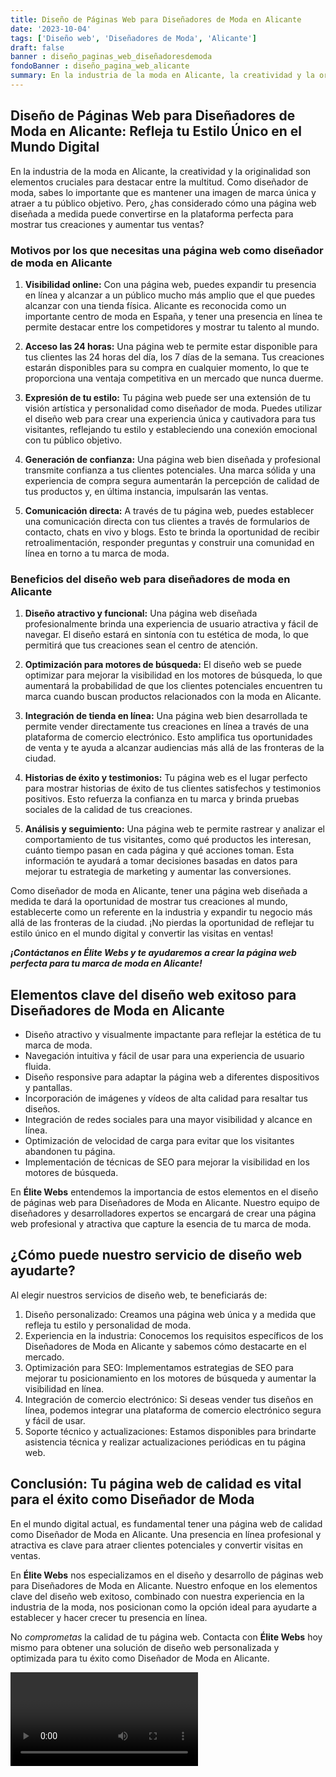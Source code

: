 ```yaml
---
title: Diseño de Páginas Web para Diseñadores de Moda en Alicante
date: '2023-10-04'
tags: ['Diseño web', 'Diseñadores de Moda', 'Alicante']
draft: false
banner : diseño_paginas_web_diseñadoresdemoda
fondoBanner : diseño_pagina_web_alicante
summary: En la industria de la moda en Alicante, la creatividad y la originalidad son elementos cruciales para destacar entre la multitud. Como diseñador de moda, sabes lo importante que es mantener una imagen de marca única y atraer a tu público objetivo. Pero, ¿has considerado cómo una página web diseñada a medida puede convertirse en la plataforma perfecta para mostrar tus creaciones y aumentar tus ventas?
---
```


## Diseño de Páginas Web para Diseñadores de Moda en Alicante: Refleja tu Estilo Único en el Mundo Digital

En la industria de la moda en Alicante, la creatividad y la originalidad son elementos cruciales para destacar entre la multitud. Como diseñador de moda, sabes lo importante que es mantener una imagen de marca única y atraer a tu público objetivo. Pero, ¿has considerado cómo una página web diseñada a medida puede convertirse en la plataforma perfecta para mostrar tus creaciones y aumentar tus ventas?

### Motivos por los que necesitas una página web como diseñador de moda en Alicante

1. **Visibilidad online:** Con una página web, puedes expandir tu presencia en línea y alcanzar a un público mucho más amplio que el que puedes alcanzar con una tienda física. Alicante es reconocida como un importante centro de moda en España, y tener una presencia en línea te permite destacar entre los competidores y mostrar tu talento al mundo.

2. **Acceso las 24 horas:** Una página web te permite estar disponible para tus clientes las 24 horas del día, los 7 días de la semana. Tus creaciones estarán disponibles para su compra en cualquier momento, lo que te proporciona una ventaja competitiva en un mercado que nunca duerme.

3. **Expresión de tu estilo:** Tu página web puede ser una extensión de tu visión artística y personalidad como diseñador de moda. Puedes utilizar el diseño web para crear una experiencia única y cautivadora para tus visitantes, reflejando tu estilo y estableciendo una conexión emocional con tu público objetivo.

4. **Generación de confianza:** Una página web bien diseñada y profesional transmite confianza a tus clientes potenciales. Una marca sólida y una experiencia de compra segura aumentarán la percepción de calidad de tus productos y, en última instancia, impulsarán las ventas.

5. **Comunicación directa:** A través de tu página web, puedes establecer una comunicación directa con tus clientes a través de formularios de contacto, chats en vivo y blogs. Esto te brinda la oportunidad de recibir retroalimentación, responder preguntas y construir una comunidad en línea en torno a tu marca de moda.

### Beneficios del diseño web para diseñadores de moda en Alicante

1. **Diseño atractivo y funcional:** Una página web diseñada profesionalmente brinda una experiencia de usuario atractiva y fácil de navegar. El diseño estará en sintonía con tu estética de moda, lo que permitirá que tus creaciones sean el centro de atención.

2. **Optimización para motores de búsqueda:** El diseño web se puede optimizar para mejorar la visibilidad en los motores de búsqueda, lo que aumentará la probabilidad de que los clientes potenciales encuentren tu marca cuando buscan productos relacionados con la moda en Alicante.

3. **Integración de tienda en línea:** Una página web bien desarrollada te permite vender directamente tus creaciones en línea a través de una plataforma de comercio electrónico. Esto amplifica tus oportunidades de venta y te ayuda a alcanzar audiencias más allá de las fronteras de la ciudad.

4. **Historias de éxito y testimonios:** Tu página web es el lugar perfecto para mostrar historias de éxito de tus clientes satisfechos y testimonios positivos. Esto refuerza la confianza en tu marca y brinda pruebas sociales de la calidad de tus creaciones.

5. **Análisis y seguimiento:** Una página web te permite rastrear y analizar el comportamiento de tus visitantes, como qué productos les interesan, cuánto tiempo pasan en cada página y qué acciones toman. Esta información te ayudará a tomar decisiones basadas en datos para mejorar tu estrategia de marketing y aumentar las conversiones.

Como diseñador de moda en Alicante, tener una página web diseñada a medida te dará la oportunidad de mostrar tus creaciones al mundo, establecerte como un referente en la industria y expandir tu negocio más allá de las fronteras de la ciudad. ¡No pierdas la oportunidad de reflejar tu estilo único en el mundo digital y convertir las visitas en ventas!

_**¡Contáctanos en Élite Webs y te ayudaremos a crear la página web perfecta para tu marca de moda en Alicante!**_

<GifSeo />

<Cta />

## Elementos clave del diseño web exitoso para Diseñadores de Moda en Alicante

- Diseño atractivo y visualmente impactante para reflejar la estética de tu marca de moda.
- Navegación intuitiva y fácil de usar para una experiencia de usuario fluida.
- Diseño responsive para adaptar la página web a diferentes dispositivos y pantallas.
- Incorporación de imágenes y vídeos de alta calidad para resaltar tus diseños.
- Integración de redes sociales para una mayor visibilidad y alcance en línea.
- Optimización de velocidad de carga para evitar que los visitantes abandonen tu página.
- Implementación de técnicas de SEO para mejorar la visibilidad en los motores de búsqueda.

En **Élite Webs** entendemos la importancia de estos elementos en el diseño de páginas web para Diseñadores de Moda en Alicante. Nuestro equipo de diseñadores y desarrolladores expertos se encargará de crear una página web profesional y atractiva que capture la esencia de tu marca de moda.

## ¿Cómo puede nuestro servicio de diseño web ayudarte?

Al elegir nuestros servicios de diseño web, te beneficiarás de:

1. Diseño personalizado: Creamos una página web única y a medida que refleja tu estilo y personalidad de moda.
2. Experiencia en la industria: Conocemos los requisitos específicos de los Diseñadores de Moda en Alicante y sabemos cómo destacarte en el mercado.
3. Optimización para SEO: Implementamos estrategias de SEO para mejorar tu posicionamiento en los motores de búsqueda y aumentar la visibilidad en línea.
4. Integración de comercio electrónico: Si deseas vender tus diseños en línea, podemos integrar una plataforma de comercio electrónico segura y fácil de usar.
5. Soporte técnico y actualizaciones: Estamos disponibles para brindarte asistencia técnica y realizar actualizaciones periódicas en tu página web.

## Conclusión: Tu página web de calidad es vital para el éxito como Diseñador de Moda

En el mundo digital actual, es fundamental tener una página web de calidad como Diseñador de Moda en Alicante. Una presencia en línea profesional y atractiva es clave para atraer clientes potenciales y convertir visitas en ventas.

En **Élite Webs** nos especializamos en el diseño y desarrollo de páginas web para Diseñadores de Moda en Alicante. Nuestro enfoque en los elementos clave del diseño web exitoso, combinado con nuestra experiencia en la industria de la moda, nos posicionan como la opción ideal para ayudarte a establecer y hacer crecer tu presencia en línea.

No *comprometas* la calidad de tu página web. Contacta con **Élite Webs** hoy mismo para obtener una solución de diseño web personalizada y optimizada para tu éxito como Diseñador de Moda en Alicante.

<Video />

<CtaBot job='Diseñadores de Moda' city='Alicante'/>

<Gmaps query='Alicante+españa+maps' />